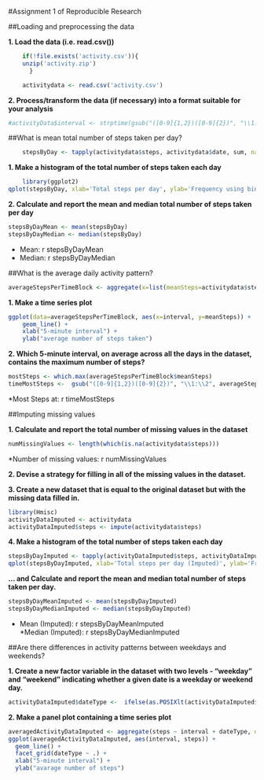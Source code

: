 #Assignment 1 of Reproducible Research


  
##Loading and preprocessing the data    

**1. Load the data (i.e. read.csv())  **
```r
    if(!file.exists('activity.csv')){
    unzip('activity.zip')
      }      

    activitydata <- read.csv('activity.csv')  
```    
    
**2. Process/transform the data (if necessary) into a format suitable for your analysis**  
  
```r
#activityData$interval <- strptime(gsub("([0-9]{1,2})([0-9]{2})", "\\1:\\2", activityData$interval), format='%H:%M')
```
    
##What is mean total number of steps taken per day?  
```r
    stepsByDay <- tapply(activitydata$steps, activitydata$date, sum, na.rm=TRUE)
```
  
**1. Make a histogram of the total number of steps taken each day**  
```r
    library(ggplot2)
qplot(stepsByDay, xlab='Total steps per day', ylab='Frequency using binwith 500', binwidth=500)
```
  
  
**2. Calculate and report the mean and median total number of steps taken per day**
```r
stepsByDayMean <- mean(stepsByDay)  
stepsByDayMedian <- median(stepsByDay)  
```

* Mean: r stepsByDayMean
* Median: r stepsByDayMedian    

##What is the average daily activity pattern?  
```r
averageStepsPerTimeBlock <- aggregate(x=list(meanSteps=activitydata$steps), by=list(interval=activitydata$interval), FUN=mean, na.rm=TRUE)
```    
**1. Make a time series plot**    
```r
ggplot(data=averageStepsPerTimeBlock, aes(x=interval, y=meanSteps)) +
    geom_line() +
    xlab("5-minute interval") +
    ylab("average number of steps taken") 
```   

**2. Which 5-minute interval, on average across all the days in the dataset, contains the maximum number of steps?**  
```r
mostSteps <- which.max(averageStepsPerTimeBlock$meanSteps)
timeMostSteps <-  gsub("([0-9]{1,2})([0-9]{2})", "\\1:\\2", averageStepsPerTimeBlock[mostSteps,'interval'])
```    
*Most Steps at: r timeMostSteps    

##Imputing missing values    

**1. Calculate and report the total number of missing values in the dataset**    

```r
numMissingValues <- length(which(is.na(activitydata$steps)))
```    

*Number of missing values: r numMissingValues    

**2. Devise a strategy for filling in all of the missing values in the dataset.**    

**3. Create a new dataset that is equal to the original dataset but with the missing data filled in.**  

```r
library(Hmisc)
activityDataImputed <- activitydata
activityDataImputed$steps <- impute(activitydata$steps)
```

**4. Make a histogram of the total number of steps taken each day**  
  
```r
stepsByDayImputed <- tapply(activityDataImputed$steps, activityDataImputed$date, sum)
qplot(stepsByDayImputed, xlab='Total steps per day (Imputed)', ylab='Frequency using binwith 500', binwidth=500)
```   

**... and Calculate and report the mean and median total number of steps taken per day.**  
  
```r
stepsByDayMeanImputed <- mean(stepsByDayImputed)
stepsByDayMedianImputed <- median(stepsByDayImputed)
```    

* Mean (Imputed): r stepsByDayMeanImputed  
*Median (Imputed): r stepsByDayMedianImputed  

##Are there differences in activity patterns between weekdays and weekends?

**1.  Create a new factor variable in the dataset with two levels - "weekday" and "weekend" indicating whether a given date is a weekday or weekend day.**    
  
```r
activityDataImputed$dateType <-  ifelse(as.POSIXlt(activityDataImputed$date)$wday %in% c(0,6), 'weekend', 'weekday')
```    

**2. Make a panel plot containing a time series plot**  

```r
averagedActivityDataImputed <- aggregate(steps ~ interval + dateType, data=activityDataImputed, mean)
ggplot(averagedActivityDataImputed, aes(interval, steps)) + 
  geom_line() + 
  facet_grid(dateType ~ .) +
  xlab("5-minute interval") + 
  ylab("avarage number of steps")
```    
